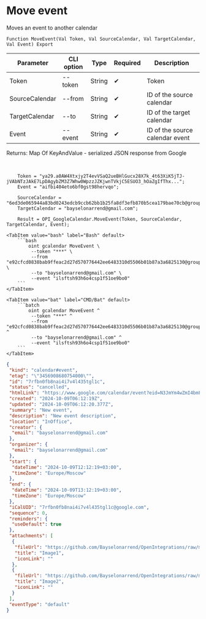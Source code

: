 ﻿---
sidebar_position: 5
description: Move event and other functions to work with Google Calendar in the Open Integration Package, a free open-source integration library for 1C:Enterprise 8, OneScript and CLI
keywords: [1C, 1С, 1С:Enterprise, 1С:Enterprise 8.3, API, Integration, Services, Exchange, OneScript, CLI, Google Calendar]
---


# Move event
 Moves an event to another calendar



`Function MoveEvent(Val Token, Val SourceCalendar, Val TargetCalendar, Val Event) Export`

  | Parameter | CLI option | Type | Required | Description |
  |-|-|-|-|-|
  | Token | --token | String | &#x2714; | Token |
  | SourceCalendar | --from | String | &#x2714; | ID of the source calendar |
  | TargetCalendar | --to | String | &#x2714; | ID of the target calendar |
  | Event | --event | String | &#x2714; | ID of the source calendar event |

  
  Returns:  Map Of KeyAndValue - serialized JSON response from Google

<br/>




```bsl title="1C:Enterprise/OneScript code example"
    Token = "ya29.a0AW4Xtxjy2T4evVSaQ2ueBHlGucx28X7k_4t63XiK5jTJ-jVAbNTzJAkE7LpDAgybZM3Z7Whw0WpzzJZKjwnTVkjC5ESUO3_hOaZgIfThx...";
    Event = "aifbi404eto6bf0gst98hervqo";

    SourceCalendar = "6ed3de065944a83bd0243edcb9ccb62bb1b25fa8df3efb870b5cea179bae70cb@group.calendar.google.com";
    TargetCalendar = "bayselonarrend@gmail.com";

    Result = OPI_GoogleCalendar.MoveEvent(Token, SourceCalendar, TargetCalendar, Event);
```
 

 <Tabs>
  
    <TabItem value="bash" label="Bash" default>
        ```bash
            oint gcalendar MoveEvent \
             --token "***" \
             --from "e92cfcd0838bab9ffeac2d27d570776442ee6483310d5506b01b87a3a6825130@group.calendar.google.com" \
             --to "bayselonarrend@gmail.com" \
             --event "ilsftsh93h6o4csp1f51oe9bo0"
        ```
    </TabItem>
  
    <TabItem value="bat" label="CMD/Bat" default>
        ```batch
            oint gcalendar MoveEvent ^
             --token "***" ^
             --from "e92cfcd0838bab9ffeac2d27d570776442ee6483310d5506b01b87a3a6825130@group.calendar.google.com" ^
             --to "bayselonarrend@gmail.com" ^
             --event "ilsftsh93h6o4csp1f51oe9bo0"
        ```
    </TabItem>
</Tabs>


```json title="Result"
{
 "kind": "calendar#event",
 "etag": "\"3456908680754000\"",
 "id": "7rfbn0fb8nai4i7v4l435tgl1c",
 "status": "cancelled",
 "htmlLink": "https://www.google.com/calendar/event?eid=N3JmYm4wZmI4bmFpNGk3djRsNDM1dGdsMWMgNjA2MTNkNTNjNDY3MGFiZGNlZWMzZTc2OTNjYTQ3NWIwZTg4ZGMxNjc4ZGI3MjEwNTIxMzU2YjQ5NDBhNjE0OEBn",
 "created": "2024-10-09T06:12:19Z",
 "updated": "2024-10-09T06:12:20.377Z",
 "summary": "New event",
 "description": "New event description",
 "location": "InOffice",
 "creator": {
  "email": "bayselonarrend@gmail.com"
 },
 "organizer": {
  "email": "bayselonarrend@gmail.com"
 },
 "start": {
  "dateTime": "2024-10-09T12:12:19+03:00",
  "timeZone": "Europe/Moscow"
 },
 "end": {
  "dateTime": "2024-10-09T13:12:19+03:00",
  "timeZone": "Europe/Moscow"
 },
 "iCalUID": "7rfbn0fb8nai4i7v4l435tgl1c@google.com",
 "sequence": 0,
 "reminders": {
  "useDefault": true
 },
 "attachments": [
  {
   "fileUrl": "https://github.com/Bayselonarrend/OpenIntegrations/raw/main/service/test_data/picture.jpg",
   "title": "Image1",
   "iconLink": ""
  },
  {
   "fileUrl": "https://github.com/Bayselonarrend/OpenIntegrations/raw/main/service/test_data/picture2.jpg",
   "title": "Image2",
   "iconLink": ""
  }
 ],
 "eventType": "default"
}
```
